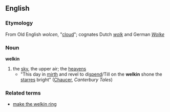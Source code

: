 ==English==
===Etymology===
From Old English ''wolcen'', "[[cloud]]"; cognates Dutch ''[[nl:wolk|wolk]]'' and German ''[[de:Wolke|Wolke]]''

===Noun===
'''welkin'''
# the [[sky]], the upper air; the [[heavens]]
#*"This day in [[mirth]] and revel to di[[spend]]/Till on the '''welkin''' shone the [[star]]res bright" ([[w:Geoffrey Chaucer|Chaucer]], ''Canterbury Tales'')

===Related terms===
*[[make the welkin ring]]